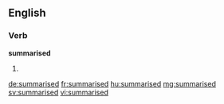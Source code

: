 ==English==

===Verb===
'''summarised'''

# {{past of|summarise}}

[[de:summarised]]
[[fr:summarised]]
[[hu:summarised]]
[[mg:summarised]]
[[sv:summarised]]
[[vi:summarised]]